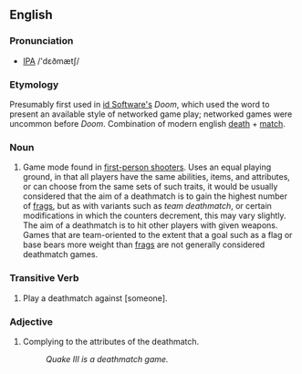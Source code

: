 ==English==

===Pronunciation===
* [[IPA]] /'dεðmætʃ/

===Etymology===
Presumably first used in [[w:id Software|id Software's]] ''Doom'', which used the word to present an available style of networked game play; networked games were uncommon before ''Doom''. Combination of modern english [[death]] + [[match]].

===Noun===
# Game mode found in [[first-person shooter]]s. Uses an equal playing ground, in that all players have the same abilities, items, and attributes, or can choose from the same sets of such traits, it would be usually considered that the aim of a deathmatch is to gain the highest number of [[frag]]s, but as with variants such as ''team deathmatch'', or certain modifications in which the counters decrement, this may vary slightly. The aim of a deathmatch is to hit other players with given weapons. Games that are team-oriented to the extent that a goal such as a flag or base bears more weight than [[frag]]s are not generally considered deathmatch games.

===Transitive Verb===
# Play a deathmatch against [someone].

===Adjective===
# Complying to the attributes of the deathmatch.
#:''Quake III is a deathmatch game.''